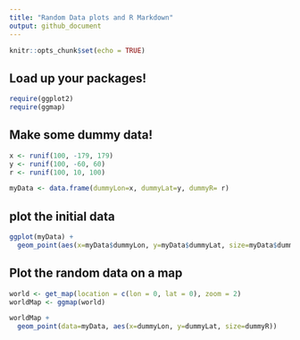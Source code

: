 ```yaml
---
title: "Random Data plots and R Markdown"
output: github_document
---
```


```r
knitr::opts_chunk$set(echo = TRUE)

```

## Load up your packages!

```r

require(ggplot2)
require(ggmap)
```

## Make some dummy data!

```r

x <- runif(100, -179, 179)
y <- runif(100, -60, 60)
r <- runif(100, 10, 100)

myData <- data.frame(dummyLon=x, dummyLat=y, dummyR= r)
```

## plot the initial data

```r
ggplot(myData) + 
  geom_point(aes(x=myData$dummyLon, y=myData$dummyLat, size=myData$dummyR))
```


## Plot the random data on a map

```r

world <- get_map(location = c(lon = 0, lat = 0), zoom = 2)
worldMap <- ggmap(world)

worldMap +
  geom_point(data=myData, aes(x=dummyLon, y=dummyLat, size=dummyR))
```